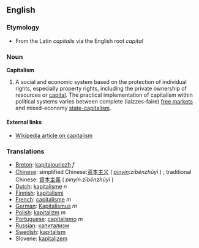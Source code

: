 == English ==

=== Etymology ===
* From the Latin ''capitalis'' via the English root ''capital''

=== Noun ===

'''Capitalism'''

# A social and economic system based on the protection of individual rights, especially property rights, including the private ownership of resources or [[capital]].  The practical implementation of capitalism within political systems varies between complete (laizzes-faire) [[free markets]] and mixed-economy [[state-capitalism]].

==== External links ====
* [[W:capitalism|Wikipedia article on capitalism]]

===Translations===
*[[Breton]]: [[kapitalouriezh]] ''f''
*[[Chinese]]: simplified Chinese:[[资本主义]] ( ''[[pinyin]]:zīběnzhǔyì'' ) ; traditional Chinese: [[資本主義]] ( ''pinyin:zīběnzhǔyì'' )
*[[Dutch]]: [[kapitalisme]] ''n''
*[[Finnish]]: [[kapitalismi]]
*[[French]]: [[capitalisme]] ''m''
*[[German]]: [[Kapitalismus]] ''m''
*[[Polish]]: [[kapitalizm]] ''m''
*[[Portuguese]]: [[capitalismo]] ''m''
*[[Russian]]: [[капитализм]]
*[[Swedish]]: [[kapitalism]]
*Slovene: [[kapitalizem]]